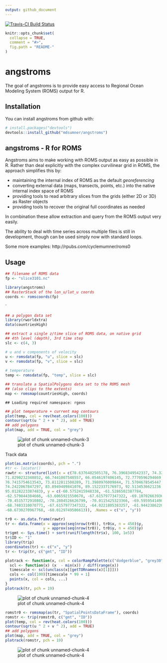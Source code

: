 ```yaml
---
output: github_document
---
```


[![Travis-CI Build Status](https://travis-ci.org/mdsumner/angstroms.svg?branch=master)](https://travis-ci.org/mdsumner/angstroms)


<!-- README.md is generated from README.Rmd. Please edit that file -->

```r
knitr::opts_chunk$set(
  collapse = TRUE,
  comment = "#>",
  fig.path = "README-"
)
```

# angstroms

The goal of angstroms is to provide easy access to Regional Ocean Modeling System (ROMS) output for R. 

## Installation

You can install angstroms from github with:

```r
# install.packages("devtools")
devtools::install_github("mdsumner/angstroms")
```

## angstroms - R for ROMS

Angstroms aims to make working with ROMS output as easy as possible in R. 
Rather than deal explicitly with the complex curvilinear grid in ROMS, the approach simplifies this by: 

* maintaining the internal index of ROMS as the default *georeferencing* 
* converting external data (maps, transects, points, etc.) into the native internal index space of ROMS
* providing tools to read arbitrary slices from the grids (either 2D or 3D) as Raster objects
* providing tools to recover the original full coordinates as needed

In combination these allow extraction and query from the ROMS output very easily. 


The ability to deal with time series across multiple files is still in development, though can be used simply now with standard loops. 


Some more examples: http://rpubs.com/cyclemumner/roms0



## Usage 
```r
## filename of ROMS data
fp <- "slice3101.nc"

library(angstroms)
## RasterStack of the lon_u/lat_u coords
coords <- romscoords(fp)
```
`

```r
## a polygon data set
library(rworldxtra)
data(countriesHigh)

## extract a single z/time slice of ROMS data, on native grid 
## 4th level (depth), 3rd time step
slc <- c(4, 3)

# u and v components of velocity
u <- romsdata(fp, "u", slice = slc)
v <- romsdata(fp, "v", slice = slc)
   
# temperature
temp <- romsdata(fp, "temp", slice = slc)   

## translate a SpatialPolygons data set to the ROMS mesh
## (also clips to the extents)
map <- romsmap(countriesHigh, coords)
```

```
## Loading required namespace: rgeos
```

```r
## plot temperature + current mag contours
plot(temp, col = rev(heat.colors(100)))
contour(sqrt(u ^ 2 + v ^ 2), add = TRUE)
## add polygons
plot(map, add = TRUE, col = "grey")
```

![plot of chunk unnamed-chunk-3](figure/unnamed-chunk-3-1.png)

Track data


```r
plot(as.matrix(coords), pch = ".")
#tr <- locator()
rawtr <- structure(list(x = c(78.6376482505178, 76.3968349542337, 74.3283919115098, 
71.8290232348852, 66.7441007548557, 66.0546197406145, 72.7770596294669, 
76.7415754613543, 73.8112811508289, 71.3980976009844, 71.5704678545447, 
74.2422067847297, 83.8949409841076, 89.1522337176973, 92.5134536621236, 
95.0128223387483), y = c(-60.5752415948338, -61.5286502387784, 
-62.579844384666, -63.6065921550678, -67.6157977347322, -69.1070266393635, 
-70.4515772910802, -70.2804526626799, -70.0115425323366, -69.5959541490787, 
-68.7403310070771, -67.6157977347322, -64.0221805383257, -61.9442386220362, 
-60.6730270967768, -60.0129749586613)), .Names = c("x", "y"))

tr0 <- as.data.frame(rawtr)
tr <- data.frame(x = approx(seq(nrow(tr0)), tr0$x, n = 450)$y, 
                 y = approx(seq(nrow(tr0)), tr0$y, n = 450)$y)
tr$gmt <- Sys.time() + sort(runif(length(tr$x), 100, 1e5))
tr$ID <- "1"
library(trip)
coordinates(tr) <- c("x", "y")
tr <- trip(tr, c("gmt", "ID"))

plotrack <- function(x, col = colorRampPalette(c("dodgerblue", "grey30", "firebrick")), ...) {
  scl <- function(x) (x  - min(x)) / diff(range(x))
  timescale <- scl(unclass(x[[getTORnames(x)[1]]]))
  cols <- col(100)[timescale * 99 + 1]
  points(x, col = cols, ...)
}
plotrack(tr, pch = 19)
```

![plot of chunk unnamed-chunk-4](figure/unnamed-chunk-4-1.png)

```r
romstr0 <- romsmap(as(tr, "SpatialPointsDataFrame"), coords)
romstr <- trip(romstr0, c("gmt", "ID"))
plot(temp, col = rev(heat.colors(100)))
contour(sqrt(u ^ 2 + v ^ 2), add = TRUE)
## add polygons
plot(map, add = TRUE, col = "grey")
plotrack(romstr, pch = 19)
```

![plot of chunk unnamed-chunk-4](figure/unnamed-chunk-4-2.png)

